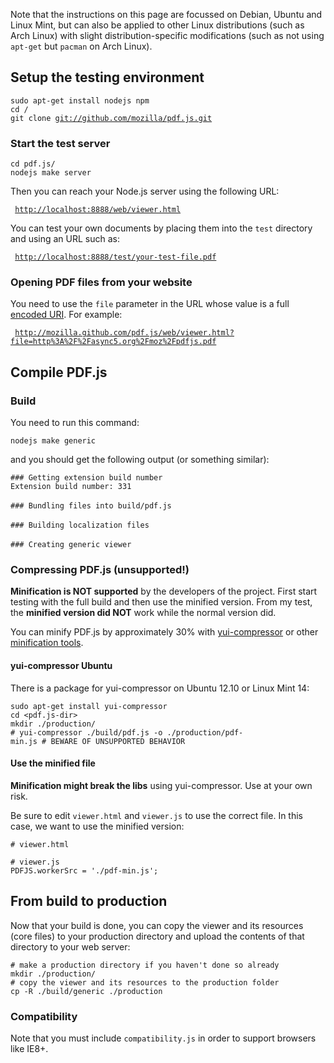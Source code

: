 Note that the instructions on this page are focussed on Debian, Ubuntu and Linux Mint, but can also be applied to other Linux distributions (such as Arch Linux) with slight distribution-specific modifications (such as not using <tt>apt-get</tt> but <tt>pacman</tt> on Arch Linux).

== Setup the testing environment ==

 sudo apt-get install nodejs npm
 cd <website-js-dir>/
 git clone git://github.com/mozilla/pdf.js.git

=== Start the test server ===

 cd pdf.js/
 nodejs make server

Then you can reach your Node.js server using the following URL:

  http://localhost:8888/web/viewer.html

You can test your own documents by placing them into the <tt>test</tt> directory and using an URL such as:

  http://localhost:8888/test/your-test-file.pdf

=== Opening PDF files from your website ===

You need to use the <tt>file</tt> parameter in the URL whose value is a full [https://developer.mozilla.org/en-US/docs/Web/JavaScript/Reference/Global_Objects/encodeURIComponent encoded URI]. For example:

  http://mozilla.github.com/pdf.js/web/viewer.html?file=http%3A%2F%2Fasync5.org%2Fmoz%2Fpdfjs.pdf

== Compile PDF.js ==

=== Build ===
You need to run this command:

 nodejs make generic

and you should get the following output (or something similar):
 
 ### Getting extension build number
 Extension build number: 331
 
 ### Bundling files into build/pdf.js
 
 ### Building localization files
 
 ### Creating generic viewer

=== Compressing PDF.js (unsupported!) ===

'''Minification is NOT supported''' by the developers of the project. First start testing with the full build and then use the minified version. From my test, the '''minified version did NOT''' work while the normal version did.

You can minify PDF.js by approximately 30% with [http://yui.github.com/yuicompressor yui-compressor] or other [http://stackoverflow.com/questions/28932/best-javascript-compressor minification tools].

==== yui-compressor Ubuntu ====

There is a package for yui-compressor on Ubuntu 12.10 or Linux Mint 14:

 sudo apt-get install yui-compressor
 cd <pdf.js-dir>
 mkdir ./production/
 # yui-compressor ./build/pdf.js -o ./production/pdf-min.js # BEWARE OF UNSUPPORTED BEHAVIOR

==== Use the minified file ====

'''Minification might break the libs''' using yui-compressor. Use at your own risk.

Be sure to edit <tt>viewer.html</tt> and <tt>viewer.js</tt> to use the correct file. In this case, we want to use the minified version:

 # viewer.html
 <script type="text/javascript" src="./pdf-min.js"></script>

 # viewer.js
 PDFJS.workerSrc = './pdf-min.js';

== From build to production ==

Now that your build is done, you can copy the viewer and its resources (core files) to your production directory and upload the contents of that directory to your web server:

 # make a production directory if you haven't done so already
 mkdir ./production/
 # copy the viewer and its resources to the production folder
 cp -R ./build/generic ./production

=== Compatibility ===

Note that you must include <tt>compatibility.js</tt> in order to support browsers like IE8+.